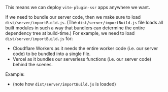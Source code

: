 
<JustANodeApp1 />
<JustANodeApp2 />

This means we can deploy `vite-plugin-ssr` apps anywhere we want.

If we need to bundle our server code, then we make sure to load `dist/server/importBuild.js`.
(The `dist/server/importBuild.js` file loads all built modules in such a way that bundlers can determine the entire dependency tree at build-time.)
For example, we need to load `dist/server/importBuild.js` for:
 - Cloudflare Workers as it needs the entire worker code (i.e. our server code) to be bundled into a single file.
 - Vercel as it bundles our serverless functions (i.e. our server code) behind the scenes.

Example:
 - <RepoLink path='/examples/cloudflare-workers/worker/ssr.js' /> (note how <code>dist/server/importBuild.js</code> is loaded)
